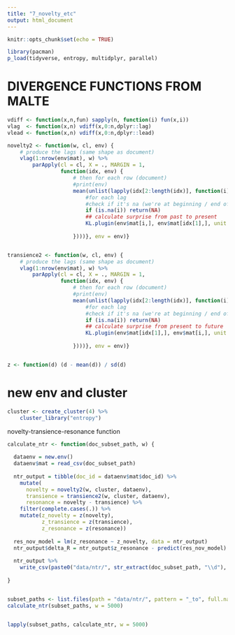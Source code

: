 ```yaml
---
title: "7_novelty_etc"
output: html_document
---
```


```r
knitr::opts_chunk$set(echo = TRUE)

library(pacman)
p_load(tidyverse, entropy, multidplyr, parallel)
```


# DIVERGENCE FUNCTIONS FROM MALTE
```r
vdiff <- function(x,n,fun) sapply(n, function(i) fun(x,i))
vlag  <- function(x,n) vdiff(x,0:n,dplyr::lag)
vlead <- function(x,n) vdiff(x,0:n,dplyr::lead)

novelty2 <- function(w, cl, env) {
    # produce the lags (same shape as document)
    vlag(1:nrow(env$mat), w) %>%          
        parApply(cl = cl, X = ., MARGIN = 1,
                 function(idx, env) {
                     # then for each row (document)
                     #print(env)
                     mean(unlist(lapply(idx[2:length(idx)], function(i) {
                         #for each lag
                         #check if it's na (we're at beginning / end of data)
                         if (is.na(i)) return(NA)             
                         ## calculate surprise from past to present
                         KL.plugin(env$mat[i,], env$mat[idx[1],], unit = "log2")
                         
                     })))}, env = env)}


transience2 <- function(w, cl, env) {
    # produce the lags (same shape as document)
    vlag(1:nrow(env$mat), w) %>%          
        parApply(cl = cl, X = ., MARGIN = 1,
                 function(idx, env) {
                     # then for each row (document)
                     #print(env)
                     mean(unlist(lapply(idx[2:length(idx)], function(i) {
                         #for each lag
                         #check if it's na (we're at beginning / end of data)
                         if (is.na(i)) return(NA)             
                         ## calculate surprise from present to future
                         KL.plugin(env$mat[idx[1],], env$mat[i,], unit = "log2")
                         
                     })))}, env = env)}


z <- function(d) (d - mean(d)) / sd(d)
```

# new env and cluster
```r
cluster <- create_cluster(4) %>%
    cluster_library("entropy")
```

novelty-transience-resonance function
```r
calculate_ntr <- function(doc_subset_path, w) {
  
  dataenv = new.env()
  dataenv$mat = read_csv(doc_subset_path)
  
  ntr_output = tibble(doc_id = dataenv$mat$doc_id) %>%
    mutate(
      novelty = novelty2(w, cluster, dataenv),
      transience = transience2(w, cluster, dataenv),
      resonance = novelty - transience) %>%
    filter(complete.cases(.)) %>%
    mutate(z_novelty = z(novelty),
           z_transience = z(transience),
           z_resonance = z(resonance))
  
  res_nov_model = lm(z_resonance ~ z_novelty, data = ntr_output)
  ntr_output$delta_R = ntr_output$z_resonance - predict(res_nov_model)
  
  ntr_output %>%
    write_csv(paste0("data/ntr/", str_extract(doc_subset_path, "\\d"), "_from.csv"))
  
}


subset_paths <- list.files(path = "data/ntr/", pattern = "_to", full.names = T)[1]
calculate_ntr(subset_paths, w = 5000)

 
lapply(subset_paths, calculate_ntr, w = 5000)

```

